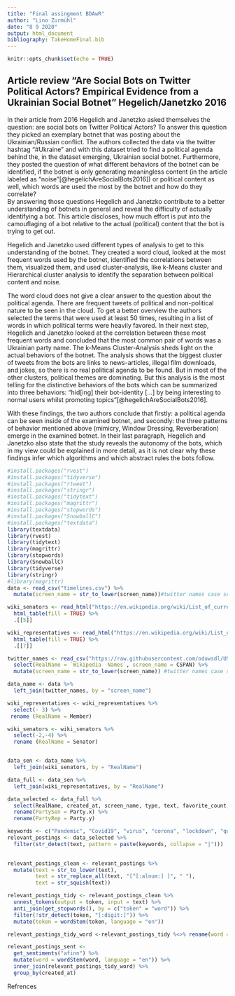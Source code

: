```yaml
---
title: "Final assingment BDAwR"
author: "Lino Zurmühl"
date: "8 9 2020"
output: html_document
bibliography: TakeHomeFinal.bib
---
```


```r
knitr::opts_chunk$set(echo = TRUE)
```
## Article review "Are Social Bots on Twitter Political Actors? Empirical Evidence from a Ukrainian Social Botnet" Hegelich/Janetzko 2016

In their article from 2016 Hegelich and Janetzko asked themselves the question: are social bots on Twitter Political Actors? To answer this question they picked an exemplary botnet that was posting about the Ukrainian/Russian conflict. The authors collected the data via the twitter hashtag "#Ukraine" and with this dataset tried to find a political agenda behind the, in the dataset emerging, Ukrainian social botnet. Furthermore, they posted the question of what different behaviors of the botnet can be identified, if the botnet is only generating meaningless content (in the article labeled as "noise"[@hegelichAreSocialBots2016]) or political content as well, which words are used the most by the botnet and how do they correlate?  
By answering those questions Hegelich and Janetzko contribute to a better understanding of botnets in general and reveal the difficulty of actually identifying a bot. This article discloses, how much effort is put into the camouflaging of a bot relative to the actual (political) content that the bot is trying to get out. 

Hegelich and Janetzko used different types of analysis to get to this understanding of the botnet. They created a word cloud, looked at the most frequent words used by the botnet, identified the correlations between them, visualized them, and used cluster-analysis, like k-Means cluster and Hierarchical cluster analysis to identify the separation between political content and noise.

The word cloud does not give a clear answer to the question about the political agenda. There are frequent tweets of political and non-political nature to be seen in the cloud. To get a better overview the authors selected the terms that were used at least 50  times, resulting in a list of words in which political terms were heavily favored. In their next step, Hegelich and Janetzko looked at the correlation between these most frequent words and concluded that the most common pair of words was a Ukrainian party name. The k-Means Cluster-Analysis sheds light on the actual behaviors of the botnet. The analysis shows that the biggest cluster of tweets from the bots are links to news-articles, illegal film downloads, and jokes, so there is no real political agenda to be found. But in most of the other clusters, political themes are dominating. But this analysis is the most telling for the distinctive behaviors of the bots which can be summarized into three behaviors: "hid[ing] their bot-identity [...] by being interesting to normal users whilst promoting topics"[@hegelichAreSocialBots2016].

With these findings, the two authors conclude that firstly: a political agenda can be seen inside of the examined botnet, and secondly: the three patterns of behavior mentioned above (mimicry, Window Dressing, Reverberation) emerge in the examined botnet. In their last paragraph, Hegelich and Janetzko also state that the study reveals the autonomy of the bots, which in my view could be explained in more detail, as it is not clear why these findings infer which algorithms and which abstract rules the bots follow. 


```r
#install.packages("rvest")
#install.packages("tidyverse")
#install.packages("rtweet")
#install.packages("stringr")
#install.packages("tidytext")
#install.packages("magrittr")
#install.packages("stopwords")
#install.packages("SnowballC")
#install.packages("textdata")
library(textdata)
library(rvest)
library(tidytext)
library(magrittr)
library(stopwords)
library(SnowballC)
library(tidyverse)
library(stringr)
#library(magrittr)
data <- read_csv("timelines.csv") %>% 
  mutate(screen_name = str_to_lower(screen_name))#twitter names case sensitive not matching the twitter data

wiki_senators <- read_html("https://en.wikipedia.org/wiki/List_of_current_United_States_senators") %>% 
  html_table(fill = TRUE) %>% 
  .[[5]] 

wiki_representatives <- read_html("https://en.wikipedia.org/wiki/List_of_current_members_of_the_United_States_House_of_Representatives") %>% 
  html_table(fill = TRUE) %>% 
  .[[7]]

twitter_names <- read_csv("https://raw.githubusercontent.com/oduwsdl/US-Congress/master/116thCongress/116Congress.csv") %>% 
  select(RealName = `Wikipedia  Names`, screen_name = CSPAN) %>%
  mutate(screen_name = str_to_lower(screen_name)) #twitter names case sensitive not matching the twitter data

data_name <- data %>%
  left_join(twitter_names, by = "screen_name")

wiki_representatives <- wiki_representatives %>%
  select(- 3) %>%
 rename (RealName = Member)

wiki_senators <- wiki_senators %>%
  select(-2,-4) %>%
  rename (RealName = Senator)


data_sen <- data_name %>%
  left_join(wiki_senators, by = "RealName")

data_full <- data_sen %>%
  left_join(wiki_representatives, by = "RealName")

data_selected <- data_full %>%
  select(RealName, created_at, screen_name, type, text, favorite_count, Party.x, Party.y, State, District)  %>%
  rename(PartySen = Party.x) %>%
  rename(PartyRep = Party.y)

keywords <- c("Pandemic", "Covid19", "virus", "corona", "lockdown", "quarantine", "fauci")
relevant_postings <- data_selected %>% 
  filter(str_detect(text, pattern = paste(keywords, collapse = "|"))) 
  

relevant_postings_clean <- relevant_postings %>%
  mutate(text = str_to_lower(text),
         text = str_replace_all(text, "[^[:alnum:] ]", " "),
         text = str_squish(text))

relevant_postings_tidy <- relevant_postings_clean %>% 
  unnest_tokens(output = token, input = text) %>% 
  anti_join(get_stopwords(), by = c("token" = "word")) %>% 
  filter(!str_detect(token, "[:digit:]")) %>% 
  mutate(token = wordStem(token, language = "en"))

relevant_postings_tidy_word <-relevant_postings_tidy %<>% rename(word = token)

relevant_postings_sent <-
  get_sentiments("afinn") %>% 
  mutate(word = wordStem(word, language = "en")) %>%
  inner_join(relevant_postings_tidy_word) %>%
  group_by(created_at)


```
Refrences

